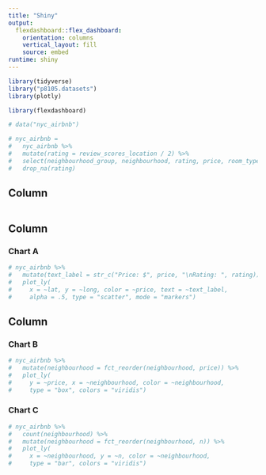 ```yaml
---
title: "Shiny"
output: 
  flexdashboard::flex_dashboard:
    orientation: columns
    vertical_layout: fill
    source: embed
runtime: shiny
---
```


```r
library(tidyverse)
library("p8105.datasets")
library(plotly)

library(flexdashboard)
```

```r
# data("nyc_airbnb")

# nyc_airbnb =  
#   nyc_airbnb %>% 
#   mutate(rating = review_scores_location / 2) %>% 
#   select(neighbourhood_group, neighbourhood, rating, price, room_type, lat, long) %>% 
#   drop_na(rating)
```


Column {.sidebar}
-----------------------------------------------------------------------

```r

```


Column {data-width=650}
-----------------------------------------------------------------------

### Chart A

```r
# nyc_airbnb %>% 
#   mutate(text_label = str_c("Price: $", price, "\nRating: ", rating)) %>% 
#   plot_ly(
#     x = ~lat, y = ~long, color = ~price, text = ~text_label, 
#     alpha = .5, type = "scatter", mode = "markers")
```

Column {data-width=350}
-----------------------------------------------------------------------

### Chart B

```r
# nyc_airbnb %>% 
#   mutate(neighbourhood = fct_reorder(neighbourhood, price)) %>% 
#   plot_ly(
#     y = ~price, x = ~neighbourhood, color = ~neighbourhood,
#     type = "box", colors = "viridis")
```

### Chart C

```r
# nyc_airbnb %>% 
#   count(neighbourhood) %>% 
#   mutate(neighbourhood = fct_reorder(neighbourhood, n)) %>% 
#   plot_ly(
#     x = ~neighbourhood, y = ~n, color = ~neighbourhood, 
#     type = "bar", colors = "viridis")
```

